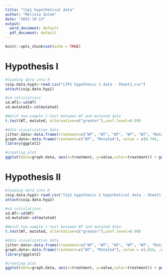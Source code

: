 ```yaml
---
title: "ltp1 hypothetical data"
author: "Melissa Solem"
date: "2022-10-13"
output:
  word_document: default
  pdf_document: default
---
```


```r
knitr::opts_chunk$set(echo = TRUE)
```

# Hypothesis I
```r
#loading data into R
coip.data.hyp1<-read.csv("LTP1 hypothesis 1 data - Sheet1.csv")
attach(coip.data.hyp1)

#sd calculations
sd.WT1<-sd(WT)
sd.mutated1<-sd(mutated)

#Welch two-sample t-test between WT and mutated data
t.test(WT, mutated, alternative=c("greater"),conf.level=0.99)

#data visualization data
jitter.data<-data.frame(treatment=c("WT", "WT", "WT", "WT", "WT", "Mutated", "Mutated","Mutated","Mutated","Mutated"), value = c(.73, .75,.85,.8,.84, 0.03,0.05,0.01,0.04,0.06))
graph.data<-data.frame(treatment=c("WT", "Mutated"), value = c(0.794, .038), sd = c(0.05319774, 0.01923538))
library(ggplot2)

#creating plot
ggplot(data=graph.data, aes(x=treatment, y=value,color=treatment)) + geom_bar(stat="identity") + geom_jitter(data=jitter.data) + geom_errorbar(aes(x=treatment,ymin=(value-sd),ymax=(value+sd))) + xlab("Treatment") + ylab("STAT1-RABV/GAPDH") + ggtitle("Densitometry Analysis")
```


# Hypothesis II
```r
#loading data into R
coip.data.hyp2<-read.csv("ltp1 hypothesis 2 hypothetical data - Sheet1.csv")
attach(coip.data.hyp2)

#sd calculations
sd.WT<-sd(WT)
sd.mutated<-sd(mutated)

#Welch two-sample t-test between WT and mutated data
t.test(WT, mutated, alternative=c("greater"),conf.level=0.99)

#data visualization data
jitter.data<-data.frame(treatment=c("WT", "WT", "WT", "WT", "WT", "Mutated", "Mutated","Mutated","Mutated","Mutated"), value = c(.8, .71,.84,.87,.85, 0,0.04,0.03,0.07,0.01))
graph.data<-data.frame(treatment=c("WT", "Mutated"), value = c(.814, .03), sd = c(0.06348228, 0.02738613))
library(ggplot2)

#creating plot
ggplot(data=graph.data, aes(x=treatment, y=value,color=treatment)) + geom_bar(stat="identity") + geom_jitter(data=jitter.data) + geom_errorbar(aes(x=treatment,ymin=(value-sd),ymax=(value+sd))) + xlab("Treatment") + ylab("p75-RABV/GAPDH") + ggtitle("Densitometry Analysis")
```



